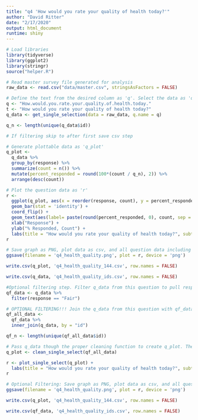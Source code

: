 ```yaml
---
title: "q4 'How would you rate your quality of health today?'"
author: "David Ritter"
date: "2/17/2020"
output: html_document
runtime: shiny
---
```


```r
# Load libraries
library(tidyverse)
library(ggplot2)
library(stringr)
source("helper.R")
```

```r
# Read master survey file generated for analysis
raw_data <- read.csv("data/master.csv", stringsAsFactors = FALSE)
```

```r
# Define the text from the desired column as 'q'. Select the data as 'q_data'. Generate the question n, or # of unique respondents as 'q_n'
q <- "How.would.you.rate.your.quality.of.health.today."
t <- "How would you rate your quality of health today?"
q_data <- get_single_selection(data = raw_data, q.name = q)

q_n <- length(unique(q_data$id))

# If filtering skip to after first save csv step
```

```r
# Generate plottable data as 'q_plot'
q_plot <-
  q_data %>%
  group_by(response) %>%
  summarize(count = n()) %>%
  mutate(percent_responded = round(100*(count / q_n), 2)) %>%
  arrange(desc(count))
```

```r
# Plot the question data as 'r'
r <- 
  ggplot(q_plot, aes(x = reorder(response, count), y = percent_responded)) +
  geom_bar(stat = 'identity') +
  coord_flip() +
  geom_text(aes(label= paste(round(percent_responded, 0), count, sep = "%:"))) +
  xlab("Response") +
  ylab("% Responded, Count") +
  labs(title = "How would you rate your quality of health today?", subtitle = q_n)
r
```

```r
# Save graph as PNG, plot data as csv, and all question data including response IDs as csv (change # at end of plot file to question n or q_n)
ggsave(filename = 'q4_health_quality.png', plot = r, device = 'png')

write.csv(q_plot, 'q4_health_quality_144.csv', row.names = FALSE)

write.csv(q_data, 'q4_health_quality_ids.csv', row.names = FALSE)
```

```r
#Optional filtering step. Filter q_data from this question to pull respondents who selected a particular response. Skip if generated qf_data from another file.
qf_data <- q_data %>%
  filter(response == "Fair")
```

```r
# OPTIONAL FILTERING!!! Join the q_data from this question with qf_data generated from filtering another question
qf_all_data <- 
  qf_data %>%
  inner_join(q_data, by = "id")

qf_n <- length(unique(qf_all_data$id))
```

```r
# Pass q_data though the proper cleaning function to create q_plot. Then pass q_plot through the correct plot function.
q_plot <- clean_single_select(qf_all_data)

r <- plot_single_select(q_plot) +
  labs(title = "How would you rate your quality of health today?", subtitle = qf_n)
r
```

```r
# Optional Filtering: Save graph as PNG, plot data as csv, and all question data including response IDs as csv (change # at end of plot file to question n or q_n)
ggsave(filename = 'q4_health_quality.png', plot = r, device = 'png')

write.csv(q_plot, 'q4_health_quality_144.csv', row.names = FALSE)

write.csv(qf_data, 'q4_health_quality_ids.csv', row.names = FALSE)
```
